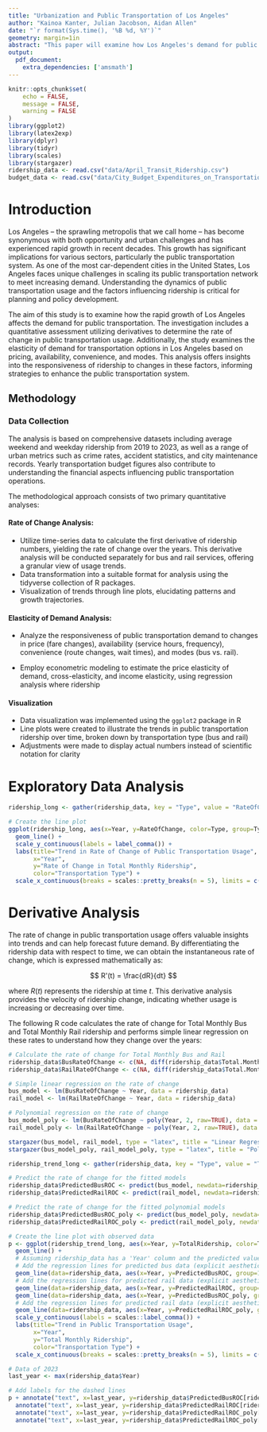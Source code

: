 ```yaml
---
title: "Urbanization and Public Transportation of Los Angeles"
author: "Kainoa Kanter, Julian Jacobson, Aidan Allen"
date: "`r format(Sys.time(), '%B %d, %Y')`"
geometry: margin=1in
abstract: "This paper will examine how Los Angeles's demand for public transportation has been affected the last few years, utilizing derivatives to determine the rate of change in public transportation usage and studying the elasticity of demand for transportation options based on pricing, availability, convenience, and modes."
output:
  pdf_document:
    extra_dependencies: ['amsmath']
---
```


```r
knitr::opts_chunk$set(
	echo = FALSE,
	message = FALSE,
	warning = FALSE
)
library(ggplot2)
library(latex2exp)
library(dplyr)
library(tidyr)
library(scales)
library(stargazer)
ridership_data <- read.csv("data/April_Transit_Ridership.csv")
budget_data <- read.csv("data/City_Budget_Expenditures_on_Transportation_20231106.csv")
```

# Introduction

Los Angeles -- the sprawling metropolis that we call home -- has become synonymous with both opportunity and urban challenges and has experienced rapid growth in recent decades. This growth has significant implications for various sectors, particularly the public transportation system. As one of the most car-dependent cities in the United States, Los Angeles faces unique challenges in scaling its public transportation network to meet increasing demand. Understanding the dynamics of public transportation usage and the factors influencing ridership is critical for planning and policy development.

The aim of this study is to examine how the rapid growth of Los Angeles affects the demand for public transportation. The investigation includes a quantitative assessment utilizing derivatives to determine the rate of change in public transportation usage. Additionally, the study examines the elasticity of demand for transportation options in Los Angeles based on pricing, availability, convenience, and modes. This analysis offers insights into the responsiveness of ridership to changes in these factors, informing strategies to enhance the public transportation system.

## Methodology

### Data Collection

The analysis is based on comprehensive datasets including average weekend and weekday ridership from 2019 to 2023, as well as a range of urban metrics such as crime rates, accident statistics, and city maintenance records. Yearly transportation budget figures also contribute to understanding the financial aspects influencing public transportation operations.

The methodological approach consists of two primary quantitative analyses:

#### Rate of Change Analysis:

-   Utilize time-series data to calculate the first derivative of ridership numbers, yielding the rate of change over the years. This derivative analysis will be conducted separately for bus and rail services, offering a granular view of usage trends.
-   Data transformation into a suitable format for analysis using the tidyverse collection of R packages.
-   Visualization of trends through line plots, elucidating patterns and growth trajectories.

#### Elasticity of Demand Analysis:

-   Analyze the responsiveness of public transportation demand to changes in price (fare changes), availability (service hours, frequency), convenience (route changes, wait times), and modes (bus vs. rail).

-   Employ econometric modeling to estimate the price elasticity of demand, cross-elasticity, and income elasticity, using regression analysis where ridership

#### Visualization

-   Data visualization was implemented using the `ggplot2` package in R
-   Line plots were created to illustrate the trends in public transportation ridership over time, broken down by transportation type (bus and rail)
-   Adjustments were made to display actual numbers instead of scientific notation for clarity

\newpage

# Exploratory Data Analysis

```r
ridership_long <- gather(ridership_data, key = "Type", value = "RateOfChange", -Year)

# Create the line plot
ggplot(ridership_long, aes(x=Year, y=RateOfChange, color=Type, group=Type)) +
  geom_line() +
  scale_y_continuous(labels = label_comma()) +
  labs(title="Trend in Rate of Change of Public Transportation Usage",
       x="Year",
       y="Rate of Change in Total Monthly Ridership",
       color="Transportation Type") +
  scale_x_continuous(breaks = scales::pretty_breaks(n = 5), limits = c(2019, 2023))
```

\newpage

# Derivative Analysis

The rate of change in public transportation usage offers valuable insights into trends and can help forecast future demand. By differentiating the ridership data with respect to time, we can obtain the instantaneous rate of change, which is expressed mathematically as:

$$
R'(t) = \frac{dR}{dt}
$$

where $R(t)$ represents the ridership at time $t$. This derivative analysis provides the velocity of ridership change, indicating whether usage is increasing or decreasing over time.

The following R code calculates the rate of change for Total Monthly Bus and Total Monthly Rail ridership and performs simple linear regression on these rates to understand how they change over the years:

```r
# Calculate the rate of change for Total Monthly Bus and Rail
ridership_data$BusRateOfChange <- c(NA, diff(ridership_data$Total.Monthly.Bus))
ridership_data$RailRateOfChange <- c(NA, diff(ridership_data$Total.Monthly.Rail))

# Simple linear regression on the rate of change
bus_model <- lm(BusRateOfChange ~ Year, data = ridership_data)
rail_model <- lm(RailRateOfChange ~ Year, data = ridership_data)

# Polynomial regression on the rate of change
bus_model_poly <- lm(BusRateOfChange ~ poly(Year, 2, raw=TRUE), data = ridership_data)
rail_model_poly <- lm(RailRateOfChange ~ poly(Year, 2, raw=TRUE), data = ridership_data)

```

```r
stargazer(bus_model, rail_model, type = "latex", title = "Linear Regression Results", header=FALSE, omit=c("Year","Constant"))
stargazer(bus_model_poly, rail_model_poly, type = "latex", title = "Polynomial Regression Results", header=FALSE, omit=c("poly","Constant"))
```

```r
ridership_trend_long <- gather(ridership_data, key = "Type", value = "TotalRidership", -Year)

# Predict the rate of change for the fitted models
ridership_data$PredictedBusROC <- predict(bus_model, newdata=ridership_data)
ridership_data$PredictedRailROC <- predict(rail_model, newdata=ridership_data)

# Predict the rate of change for the fitted polynomial models
ridership_data$PredictedBusROC_poly <- predict(bus_model_poly, newdata=ridership_data)
ridership_data$PredictedRailROC_poly <- predict(rail_model_poly, newdata=ridership_data)

```

```r
# Create the line plot with observed data
p <- ggplot(ridership_trend_long, aes(x=Year, y=TotalRidership, color=Type, group=Type)) +
  geom_line() +
  # Assuming ridership_data has a 'Year' column and the predicted values only.
  # Add the regression lines for predicted bus data (explicit aesthetics)
  geom_line(data=ridership_data, aes(x=Year, y=PredictedBusROC, group=1), color="blue", linetype="dashed", size=1) +
  # Add the regression lines for predicted rail data (explicit aesthetics)
  geom_line(data=ridership_data, aes(x=Year, y=PredictedRailROC, group=1), color="red", linetype="dashed", size=1) +
  geom_line(data=ridership_data, aes(x=Year, y=PredictedBusROC_poly, group=2), color="hotpink", linetype="dotted", size=1) +
  # Add the regression lines for predicted rail data (explicit aesthetics)
  geom_line(data=ridership_data, aes(x=Year, y=PredictedRailROC_poly, group=2), color="darkgreen", linetype="dotted", size=1) +
  scale_y_continuous(labels = scales::label_comma()) +
  labs(title="Trend in Public Transportation Usage",
       x="Year",
       y="Total Monthly Ridership",
       color="Transportation Type") +
  scale_x_continuous(breaks = scales::pretty_breaks(n = 5), limits = c(2019, 2023))

# Data of 2023
last_year <- max(ridership_data$Year)

# Add labels for the dashed lines
p + annotate("text", x=last_year, y=ridership_data$PredictedBusROC[ridership_data$Year == last_year], label="Predicted Bus Linear", color="blue", hjust=1.1, vjust=6) +
  annotate("text", x=last_year, y=ridership_data$PredictedRailROC[ridership_data$Year == last_year], label="Predicted Rail Linear", color="red", hjust=1.1, vjust=6) +
  annotate("text", x=last_year, y=ridership_data$PredictedRailROC_poly[ridership_data$Year == last_year], label="Predicted Bus Quadratic", color="hotpink", hjust=1.1, vjust=8) +
  annotate("text", x=last_year, y=ridership_data$PredictedRailROC_poly[ridership_data$Year == last_year], label="Predicted Rail Quadratic", color="darkgreen", hjust=1.1, vjust=10)
```
